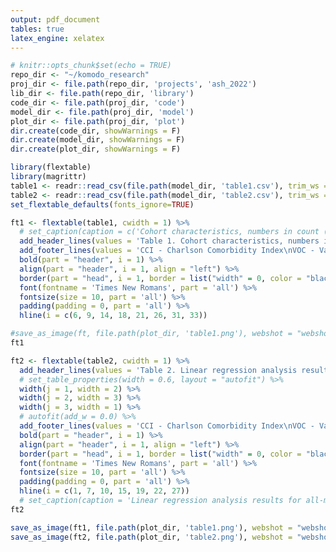 ```yaml
---
output: pdf_document
tables: true
latex_engine: xelatex
---
```


```r
# knitr::opts_chunk$set(echo = TRUE)
repo_dir <- "~/komodo_research"
proj_dir <- file.path(repo_dir, 'projects', 'ash_2022')
lib_dir <- file.path(repo_dir, 'library')
code_dir <- file.path(proj_dir, 'code')
model_dir <- file.path(proj_dir, 'model')
plot_dir <- file.path(proj_dir, 'plot')
dir.create(code_dir, showWarnings = F)
dir.create(model_dir, showWarnings = F)
dir.create(plot_dir, showWarnings = F)

library(flextable)
library(magrittr)
table1 <- readr::read_csv(file.path(model_dir, 'table1.csv'), trim_ws = FALSE)
table2 <- readr::read_csv(file.path(model_dir, 'table2.csv'), trim_ws = FALSE)
set_flextable_defaults(fonts_ignore=TRUE)
```

```r
ft1 <- flextable(table1, cwidth = 1) %>%
  # set_caption(caption = c('Cohort characteristics, numbers in count (%) unless specified')) %>%
  add_header_lines(values = 'Table 1. Cohort characteristics, numbers in count (%) unless specified') %>%
  add_footer_lines(values = 'CCI - Charlson Comorbidity Index\nVOC - Vaso-Occlusive Crisis\nPDC - Proportion of Days Covered') %>%
  bold(part = "header", i = 1) %>%
  align(part = "header", i = 1, align = "left") %>%
  border(part = "head", i = 1, border = list("width" = 0, color = "black", style = "solid")) %>%
  font(fontname = 'Times New Romans', part = 'all') %>%
  fontsize(size = 10, part = 'all') %>%
  padding(padding = 0, part = 'all') %>%
  hline(i = c(6, 9, 14, 18, 21, 26, 31, 33))

#save_as_image(ft, file.path(plot_dir, 'table1.png'), webshot = "webshot2")
ft1
```

\newpage

```r
ft2 <- flextable(table2, cwidth = 1) %>%
  add_header_lines(values = 'Table 2. Linear regression analysis results for all-medication bundle effects') %>%
  # set_table_properties(width = 0.6, layout = "autofit") %>%
  width(j = 1, width = 2) %>%
  width(j = 2, width = 3) %>%
  width(j = 3, width = 1) %>%
  # autofit(add_w = 0.0) %>%
  add_footer_lines(values = 'CCI - Charlson Comorbidity Index\nVOC - Vaso-Occlusive Crisis') %>%
  bold(part = "header", i = 1) %>%
  align(part = "header", i = 1, align = "left") %>%
  border(part = "head", i = 1, border = list("width" = 0, color = "black", style = "solid")) %>%
  font(fontname = 'Times New Romans', part = 'all') %>%
  fontsize(size = 10, part = 'all') %>%
  padding(padding = 0, part = 'all') %>%
  hline(i = c(1, 7, 10, 15, 19, 22, 27))
  # set_caption(caption = 'Linear regression analysis results for all-medication bundle effects')  
ft2
```

```r
save_as_image(ft1, file.path(plot_dir, 'table1.png'), webshot = "webshot2")
save_as_image(ft2, file.path(plot_dir, 'table2.png'), webshot = "webshot2")
```